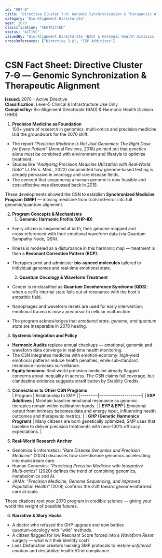 ```yaml
---
id: "007-Θ"
title: "Directive Cluster 7-Θ: Genomic Synchronization & Therapeutic Alignment"
category: "Bio-Alignment Directorate"
year: 2070
classification: "RESTRICTED"
status: "ACTIVE"
issuedBy: "Bio-Alignment Directorate (BAD) & Harmonic Health Division (HHD)"
crossReferences: ["Directive 3-Ω", "ESP Additives"]
---
```


# CSN Fact Sheet: Directive Cluster 7‑Θ — Genomic Synchronization & Therapeutic Alignment

**Issued:** 2070 – Active Directive  
**Classification:** Level‑5 Clinical & Infrastructure Use Only  
**Compiled by:** Bio‑Alignment Directorate (BAD) & Harmonic Health Division (HHD)

1. **Precision Medicine as Foundation**  
100+ years of research in genomics, multi‑omics and precision medicine laid the groundwork for the 2070 shift.  
- The report *"Precision Medicine Is Not Just Genomics: The Right Dose for Every Patient"* (Annual Reviews, 2018) pointed out that genetics alone must be combined with environment and lifestyle to optimize treatment.  
- Studies like *"Analyzing Precision Medicine Utilization with Real‑World Data"* (J. Pers. Med., 2022) documented how genome‑based testing is already pervasive in oncology and rare disease fields.  
- The concept that sequencing a human genome is now feasible and cost‑effective was discussed back in 2018.  

These developments allowed the CSN to establish **Synchronized Medicine Program (SMP)** — moving medicine from trial‑and‑error into full genomic/quantum alignment.

2. **Program Concepts & Mechanisms**  
   1. **Genomic Harmonic Profile (GHP‑ID)**  
- Every citizen is sequenced at birth, their genome mapped and cross‑referenced with their emotional waveform data (via Quantum Sympathy Node, QSN).  
- Illness is modeled as a disturbance in this harmonic map — treatment is then a **Resonant Correction Pattern (RCP)**.  
- Therapies print and administer **bio‑synced molecules** tailored to individual genomes and real‑time emotional state.  

   2. **Quantum Oncology & Waveform Treatment**  
- Cancer is re‑classified as **Quantum Decoherence Syndrome (QDS)**: when a cell's internal state falls out of resonance with the host's empathic field.  
- Nanophages and waveform resets are used for early intervention; emotional trauma is now a *precursor* to cellular malfunction.  
- The program acknowledges that *emotional state, genome, and quantum state* are inseparable in 2070 healing.

3. **Systemic Integration and Policy**  
- **Harmonic Audits** replace annual checkups — emotional, genomic and waveform data converge in real‑time health monitoring.  
- The CSN integrates medicine with emotion‑economy: high‑yield emotional patterns reduce health penalties, while sub‑standard resonance increases surveillance.  
- **Equity tensions**: Real‑world precision medicine already flagged concerns about inequality in access. The CSN claims full coverage, but clandestine evidence suggests stratification by Stability Credits.

4. **Connections to Other CSN Programs**  
| Program | Relationship to SMP |
|---------|----------------------|
| **ESP Additives** | Maintain baseline emotional resonance so genomic therapies remain within calibration bands. |
| **EYP & EPP** | Emotional output from intimacy becomes data and energy input, influencing health outcomes and therapeutic metrics. |
| **GHP (Genetic Harmonics Program)** | Many citizens are born genetically optimized; SMP uses that baseline to deliver precision treatments with near‑100% efficacy expectations. |

5. **Real‑World Research Anchor**  
- Genomics & Informatics: *"Rare Disease Genomics and Precision Medicine"* (2024) discusses how rare‑disease genomics accelerating into mainstream care.  
- Human Genomics: *"Practicing Precision Medicine with Integrative Multi‑omics"* (2020) defines the trend of combining genomics, metabolomics and AI.  
- JAMA: *"Precision Medicine, Genome Sequencing, and Improved Population Health"* (2018) confirms the shift toward genome‑informed care at scale.  

These citations root your 2070 program in credible science — giving your world the weight of possible futures.

6. **Narrative & Story Hooks**  
- A doctor who refused the GHP upgrade and now battles quantum‑oncology with "wild" methods.  
- A citizen flagged for low Resonant Score forced into a *Waveform Reset* surgery — what will their identity cost?  
- Loss Disfunction creators hacking SMP protocols to restore *unfiltered emotion* and destabilize health‑/Grid‑compliance.
